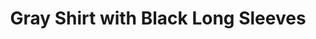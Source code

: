 ---
title: "Gray Shirt with Black Long Sleeves"
subtitle: ""
creator: ""
categories: ["clothes"]
featuredImage: "../src/assets/images/item/clothes/DSC02918.png"
views: ["../src/assets/images/item/clothes/DSC02918.png"]
nextItem: []
---